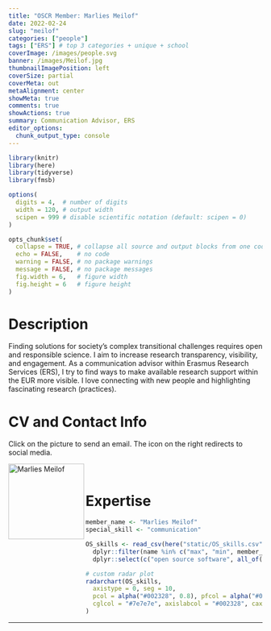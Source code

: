 ```yaml
---
title: "OSCR Member: Marlies Meilof"
date: 2022-02-24
slug: "meilof"
categories: ["people"]
tags: ["ERS"] # top 3 categories + unique + school
coverImage: /images/people.svg
banner: /images/Meilof.jpg
thumbnailImagePosition: left
coverSize: partial
coverMeta: out
metaAlignment: center
showMeta: true
comments: true
showActions: true
summary: Communication Advisor, ERS
editor_options: 
  chunk_output_type: console
---
```


```r

library(knitr)
library(here)
library(tidyverse)
library(fmsb)

options(
  digits = 4,  # number of digits
  width = 120, # output width
  scipen = 999 # disable scientific notation (default: scipen = 0)
)

opts_chunk$set(
  collapse = TRUE, # collapse all source and output blocks from one code chunk into a single block
  echo = FALSE,    # no code
  warning = FALSE, # no package warnings
  message = FALSE, # no package messages
  fig.width = 6,   # figure width
  fig.height = 6   # figure height
)

```

# Description

Finding solutions for society's complex transitional challenges requires open and responsible science. I aim to increase research transparency, visibility, and engagement. As a communication advisor within Erasmus Research Services (ERS), I try to find ways to make available research support within the EUR more visible. I love connecting with new people and highlighting fascinating research (practices).
 
# CV and Contact Info

Click on the picture to send an email. The icon on the right redirects to social media.

<!-- EMAIL -->
<p>
  <a href="mailto:marlies.meilof@eur.nl">
  <img border="0" alt="Marlies Meilof" src="/images/Meilof.jpg" width="150" height="150" align="left">
  </a>
</p>

<!-- CV -->
<p align="center">
  <a href="https://drive.google.com/file/d/1wGBrFLZ_r0u061m9_clxxJk4HKvizf6O/view?usp=sharing" class="fa fa-file fa-2x" style="color:#00B969;">
  </a>
</p>

<!-- LINKEDIN -->
<p align="center">
  <a href="https://www.linkedin.com/in/marlies-meilof-12969217/" class="fa fa-linkedin fa-2x" style="color:#000000;">
  </a>
</p>

<!-- TWITTER -->
<p align="center">
  <a href="https://twitter.com/marliesmeilof" class="fa fa-twitter fa-2x">
  </a>
</p>

<BR>

# Expertise

```r

member_name <- "Marlies Meilof"
special_skill <- "communication"

OS_skills <- read_csv(here("static/OS_skills.csv")) %>%
  dplyr::filter(name %in% c("max", "min", member_name)) %>%
  dplyr::select(c("open source software", all_of(special_skill), "open access", "reproducible analysis", "data management", "data sharing", "preregistration"))

# custom radar plot
radarchart(OS_skills,
  axistype = 0, seg = 10,
  pcol = alpha("#002328", 0.8), pfcol = alpha("#00B969", 0.6), plwd = 4, centerzero = TRUE, # polygon
  cglcol = "#7e7e7e", axislabcol = "#002328", caxislabels = seq(0, 10, 2), cglwd = 0.8 # grid
)

```

***


